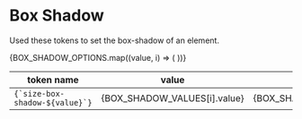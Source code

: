 
<Meta title="Design Tokens/Box-Shadow" />

# Box Shadow

Used these tokens to set the box-shadow of an element.

<table>
  <thead>
    <tr>
      <th>token name</th>
      <th>value</th>
      <th>notes</th>
    </tr>
  </thead>
  <tbody>
    {BOX_SHADOW_OPTIONS.map((value, i) => (
      <tr key={i}>
        <td>
          <code>{`size-box-shadow-${value}`}</code>
        </td>
        <td>{BOX_SHADOW_VALUES[i].value}</td>
        <td>{BOX_SHADOW_VALUES[i].original.comment}</td>
      </tr>
    ))}
  </tbody>
</table>
